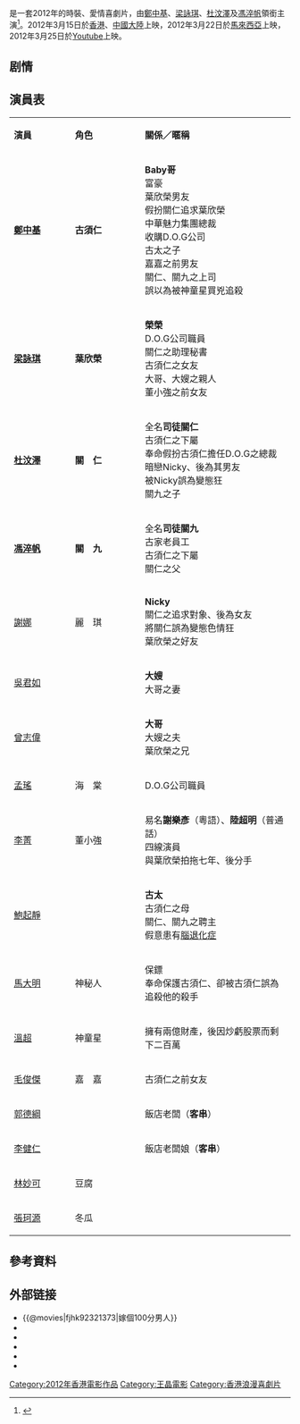 {{more plot}}
{{noteTA
|T=zh-hant:嫁個100分男人; zh-hans:嫁個100分男人
}}
{{Infobox Film
| name               = 嫁個100分男人
| original_name      = ''{{lang|en|Marrying Mr. Perfect}}''
| image              = Marrying Mr Perfect.jpg
| image_size         = 
| caption            = 大陆海报
| director           = [[王晶|王晶]]
| producer           = 王晶、董崢嶸<br>王仁海、俞立
| producer_2         = 羅嘉茵、黃靜賢
| writer             = [[王晶|王晶]]
| story              = 王晶
| starring           = [[鄭中基|鄭中基]]<br>[[梁詠琪|梁詠琪]]<br>[[杜汶澤|杜汶澤]]<br>[[馮淬帆|馮淬帆]]<br>[[吳君如|吳君如]]<br>[[謝娜|謝娜]]<br>[[曾志偉|曾志偉]]<br>|[[孟瑤_(藝人)|孟瑤]]<br>[[鮑起靜|鮑起靜]]
| music              = [[羅堅|羅堅]]
| cinematography     = 姜國民
| editing            = 李嘉榮
| production_company = 中盟世纪（北京）传媒有限公司
| distributor        = 
| released           = {{flagicon|HK}}　{{film date|2012|3|15}}<br/>{{flagicon|China}}　{{film date|2012|3|16}}<br/>{{flagicon|MYS}}　{{film date|2012|3|22}}
| runtime            = 87分鐘
| country            = {{香港電影產地}}
| language           = 粵語
| budget             = 
| gross              =
| preceded_by        = 
| imdb_id            = tt2321373
}}

{{engname|《嫁個100分男人》|''Marrying Mr. Perfect''}}是一套2012年的時裝、愛情喜劇片，由[[鄭中基|鄭中基]]、[[梁詠琪|梁詠琪]]、[[杜汶澤|杜汶澤]]及[[馮淬帆|馮淬帆]]領銜主演<ref>{{cite web |url=http://ent.qq.com/a/20120321/000717.htm |language= |title=《嫁个一百分男人》：炮制职场争宠的教科书 |publisher=腾讯娱乐 |date=2012年3月21日 |accessdate= |archive-date=2020年8月1日 |archive-url=https://web.archive.org/web/20200801062638/https://ent.qq.com/a/20120321/000717.htm |dead-url=no }}</ref>。2012年3月15日於[[香港|香港]]、[[中國大陸|中國大陸]]上映，2012年3月22日於[[馬來西亞|馬來西亞]]上映，2012年3月25日於[[Youtube|Youtube]]上映。

== 剧情 ==

==演員表==
{|class="wikitable" width="60%"
|- style="background:cornflowerblue; color:white" align=center
|style="width:6%"|'''演員'''||style="width:6%"|'''角色'''||style="width:15%"|'''關係／暱稱'''
|-
|'''[[鄭中基|鄭中基]]'''||'''古須仁'''||'''Baby哥'''<br/>富豪<br>葉欣榮男友<br>假扮關仁追求葉欣榮<br>中華魅力集團總裁<br/>收購D.O.G公司<br/>古太之子<br/>嘉嘉之前男友<br>關仁、關九之上司<br/>誤以為被神童星買兇追殺
|- 
|'''[[梁詠琪|梁詠琪]]'''||'''葉欣榮'''||'''榮榮'''<br/>D.O.G公司職員<br>關仁之助理秘書<br>古須仁之女友<br>大哥、大嫂之親人<br/>董小強之前女友
|-
|'''[[杜汶澤|杜汶澤]]'''||'''關　仁'''||全名'''司徒關仁'''<br/>古須仁之下屬<br/>奉命假扮古須仁擔任D.O.G之總裁<br>暗戀Nicky、後為其男友<br/>被Nicky誤為變態狂<br/>關九之子
|-
|'''[[馮淬帆|馮淬帆]]'''||'''關　九'''||全名'''司徒關九'''<br/>古家老員工<br/>古須仁之下屬<br/>關仁之父
|-
|[[謝娜|謝娜]]||麗　琪||'''Nicky'''<br/>關仁之追求對象、後為女友<br/>將關仁誤為變態色情狂<br/>葉欣榮之好友
|-
|[[吳君如|吳君如]]||||'''大嫂'''<br/>大哥之妻
|-
|[[曾志偉|曾志偉]]||||'''大哥'''<br/>大嫂之夫<br/>葉欣榮之兄
|-
|[[孟瑤_(藝人)|孟瑤]]||海　棠||D.O.G公司職員
|-
|[[李菁|李菁]]||董小強||易名'''謝樂彥'''（粵語）、'''陸超明'''（普通話）<br/>四線演員<br/>與葉欣榮拍拖七年、後分手
|-
|[[鮑起靜|鮑起靜]]||||'''古太'''<br/>古須仁之母<br/>關仁、關九之聘主<br/>假意患有[[腦退化症|腦退化症]]
|-
|[[馬大明|馬大明]]||神秘人||保鏢<br/>奉命保護古須仁、卻被古須仁誤為追殺他的殺手
|-
|[[溫超|溫超]]||神童星||擁有兩億財產，後因炒虧股票而剩下二百萬
|-
|[[毛俊傑|毛俊傑]]||嘉　嘉||古須仁之前女友
|-
|[[郭德綱|郭德綱]]||||飯店老闆（'''客串'''）
|-
|[[李健仁|李健仁]]||||飯店老闆娘（'''客串'''）
|-
|[[林妙可|林妙可]]||豆腐||
|-
|[[張珂源|張珂源]]||冬瓜||
|}

== 參考資料 ==
{{reflist}}

== 外部链接 ==
*{{@movies|fjhk92321373|嫁個100分男人}}
*{{douban|title=嫁個100分男人}}
*{{Mtime|149384|嫁個100分男人}}
*{{rotten-tomatoes|marrying_mr_perfect|嫁個100分男人}}
*{{hkmdb title|14990|嫁個100分男人}}
*{{imdb title|2321373|嫁個100分男人}}

{{王晶}}
{{DEFAULTSORT:JIA}}
[[Category:2012年香港電影作品|Category:2012年香港電影作品]]
[[Category:王晶電影|Category:王晶電影]]
[[Category:香港浪漫喜劇片|Category:香港浪漫喜劇片]]